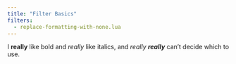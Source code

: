 ```yaml
---
title: "Filter Basics"
filters:
  - replace-formatting-with-none.lua
---
```


I **really** like bold and *really* like italics, and *really **really*** can't decide which to use.
